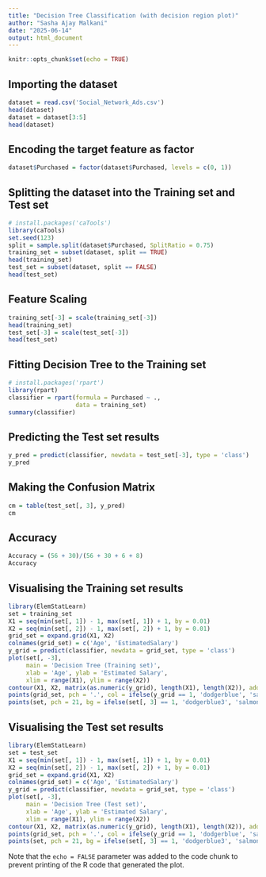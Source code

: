 ```yaml
---
title: "Decision Tree Classification (with decision region plot)"
author: "Sasha Ajay Malkani"
date: "2025-06-14"
output: html_document
---
```


```r
knitr::opts_chunk$set(echo = TRUE)
```

##  Importing the dataset

```r
dataset = read.csv('Social_Network_Ads.csv')
head(dataset)
dataset = dataset[3:5]
head(dataset)

```

## Encoding the target feature as factor

```r
dataset$Purchased = factor(dataset$Purchased, levels = c(0, 1))

```

##  Splitting the dataset into the Training set and Test set

```r
# install.packages('caTools')
library(caTools)
set.seed(123)
split = sample.split(dataset$Purchased, SplitRatio = 0.75)
training_set = subset(dataset, split == TRUE)
head(training_set)
test_set = subset(dataset, split == FALSE)
head(test_set)

```

## Feature Scaling

```r
training_set[-3] = scale(training_set[-3])
head(training_set)
test_set[-3] = scale(test_set[-3])
head(test_set)

```

##  Fitting Decision Tree to the Training set

```r
# install.packages('rpart')
library(rpart)
classifier = rpart(formula = Purchased ~ .,
                   data = training_set)
summary(classifier)

```

## Predicting the Test set results

```r
y_pred = predict(classifier, newdata = test_set[-3], type = 'class')
y_pred

```

##  Making the Confusion Matrix

```r
cm = table(test_set[, 3], y_pred)
cm

```

## Accuracy

```r
Accuracy = (56 + 30)/(56 + 30 + 6 + 8)
Accuracy

```

## Visualising the Training set results 

```r
library(ElemStatLearn)
set = training_set
X1 = seq(min(set[, 1]) - 1, max(set[, 1]) + 1, by = 0.01)
X2 = seq(min(set[, 2]) - 1, max(set[, 2]) + 1, by = 0.01)
grid_set = expand.grid(X1, X2)
colnames(grid_set) = c('Age', 'EstimatedSalary')
y_grid = predict(classifier, newdata = grid_set, type = 'class')
plot(set[, -3],
     main = 'Decision Tree (Training set)',
     xlab = 'Age', ylab = 'Estimated Salary',
     xlim = range(X1), ylim = range(X2))
contour(X1, X2, matrix(as.numeric(y_grid), length(X1), length(X2)), add = TRUE)
points(grid_set, pch = '.', col = ifelse(y_grid == 1, 'dodgerblue', 'salmon'))
points(set, pch = 21, bg = ifelse(set[, 3] == 1, 'dodgerblue3', 'salmon3'))


```

## Visualising the Test set results

```r
library(ElemStatLearn)
set = test_set
X1 = seq(min(set[, 1]) - 1, max(set[, 1]) + 1, by = 0.01)
X2 = seq(min(set[, 2]) - 1, max(set[, 2]) + 1, by = 0.01)
grid_set = expand.grid(X1, X2)
colnames(grid_set) = c('Age', 'EstimatedSalary')
y_grid = predict(classifier, newdata = grid_set, type = 'class')
plot(set[, -3],
     main = 'Decision Tree (Test set)',
     xlab = 'Age', ylab = 'Estimated Salary',
     xlim = range(X1), ylim = range(X2))
contour(X1, X2, matrix(as.numeric(y_grid), length(X1), length(X2)), add = TRUE)
points(grid_set, pch = '.', col = ifelse(y_grid == 1, 'dodgerblue', 'salmon'))
points(set, pch = 21, bg = ifelse(set[, 3] == 1, 'dodgerblue3', 'salmon3'))

```





















Note that the `echo = FALSE` parameter was added to the code chunk to prevent printing of the R code that generated the plot.
